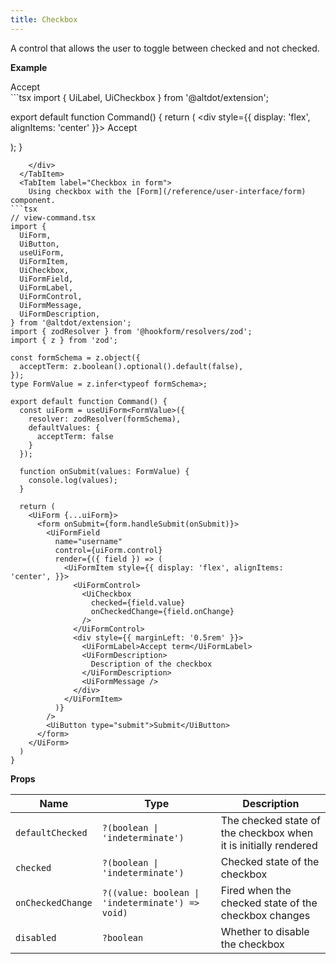 ```yaml
---
title: Checkbox
---
```



A control that allows the user to toggle between checked and not checked.

**Example**

<Tabs>
  <TabItem label="Checkbox">
    <div className="example-wrapper">
      <div className="component">
        <div style={{ display: 'inline-flex', alignItems: 'center' }}>
          <UiCheckbox id="accept" />
          <UiLabel htmlFor="accept" className="ml-2">Accept</UiLabel>
        </div>
      </div>
```tsx
import { UiLabel, UiCheckbox } from '@altdot/extension';

export default function Command() {
  return (
    <div style={{ display: 'flex', alignItems: 'center' }}>
      <UiCheckbox id="accept" />
      <UiLabel htmlFor="accept">Accept</UiLabel>
    </div>
  );
}
```
    </div>
  </TabItem>
  <TabItem label="Checkbox in form">
    Using checkbox with the [Form](/reference/user-interface/form) component.
```tsx
// view-command.tsx
import {
  UiForm,
  UiButton,
  useUiForm,
  UiFormItem,
  UiCheckbox,
  UiFormField,
  UiFormLabel,
  UiFormControl,
  UiFormMessage,
  UiFormDescription,
} from '@altdot/extension';
import { zodResolver } from '@hookform/resolvers/zod';
import { z } from 'zod';

const formSchema = z.object({
  acceptTerm: z.boolean().optional().default(false),
});
type FormValue = z.infer<typeof formSchema>;

export default function Command() {
  const uiForm = useUiForm<FormValue>({
    resolver: zodResolver(formSchema),
    defaultValues: {
      acceptTerm: false
    }
  });

  function onSubmit(values: FormValue) {
    console.log(values);
  }

  return (
    <UiForm {...uiForm}>
      <form onSubmit={form.handleSubmit(onSubmit)}>
        <UiFormField
          name="username"
          control={uiForm.control}
          render={({ field }) => (
            <UiFormItem style={{ display: 'flex', alignItems: 'center', }}>
              <UiFormControl>
                <UiCheckbox
                  checked={field.value}
                  onCheckedChange={field.onChange}
                />
              </UiFormControl>
              <div style={{ marginLeft: '0.5rem' }}>
                <UiFormLabel>Accept term</UiFormLabel>
                <UiFormDescription>
                  Description of the checkbox
                </UiFormDescription>
                <UiFormMessage />
              </div>
            </UiFormItem>
          )}
        />
        <UiButton type="submit">Submit</UiButton>
      </form>
    </UiForm>
  )
}
```
  </TabItem>
</Tabs>

**Props**

| Name | Type | Description |
| ----------- | ----------- | ----------- |
| `defaultChecked` | `?(boolean \| 'indeterminate')` | The checked state of the checkbox when it is initially rendered |
| `checked` | `?(boolean \| 'indeterminate')` | Checked state of the checkbox |
| `onCheckedChange` | `?((value: boolean \| 'indeterminate') => void)` | Fired when the checked state of the checkbox changes |
| `disabled` | `?boolean` | Whether to disable the checkbox |

